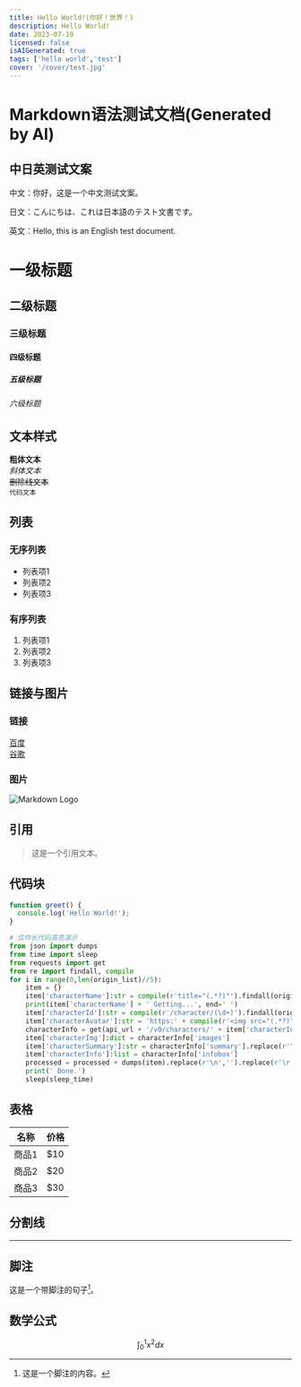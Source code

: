 ```yaml
---
title: Hello World!(你好！世界！)
description: Hello World!
date: 2023-07-19
licensed: false
isAIGenerated: true
tags: ['hello world','test']
cover: '/cover/test.jpg'
---
```


# Markdown语法测试文档(Generated by AI)

## 中日英测试文案

中文：你好，这是一个中文测试文案。

日文：こんにちは、これは日本語のテスト文書です。

英文：Hello, this is an English test document.

<Excerpt />


# 一级标题
## 二级标题
### 三级标题
#### 四级标题
##### 五级标题
###### 六级标题

## 文本样式

**粗体文本**  
_斜体文本_  
~~删除线文本~~  
`代码文本`  

## 列表

### 无序列表

- 列表项1
- 列表项2
- 列表项3

### 有序列表

1. 列表项1
2. 列表项2
3. 列表项3

## 链接与图片

### 链接

[百度](https://www.baidu.com)  
[谷歌](https://www.google.com)  

### 图片

![Markdown Logo](https://markdown-here.com/img/icon256.png)

## 引用

> 这是一个引用文本。

## 代码块

```javascript
function greet() {
  console.log('Hello World!');
}
```

```python
# 仅作长代码高亮演示
from json import dumps
from time import sleep
from requests import get
from re import findall, compile
for i in range(0,len(origin_list)//5):
    item = {}
    item['characterName']:str = compile(r'title="(.*?)"').findall(origin_list[i * 5 + 1])[0]
    print(item['characterName'] + ' Getting...', end=' ')
    item['characterId']:str = compile(r'/character/(\d+)').findall(origin_list[i * 5 + 1])[0]
    item['characterAvatar']:str = 'https:' + compile(r'<img src="(.*?)">').findall(origin_list[i * 5 + 1])[0]
    characterInfo = get(api_url + '/v0/characters/' + item['characterId'], headers=headers).json()
    item['characterImg']:dict = characterInfo['images']
    item['characterSummary']:str = characterInfo['summary'].replace(r'"',r'\"')
    item['characterInfo']:list = characterInfo['infobox']
    processed = processed + dumps(item).replace(r'\n','').replace(r'\r','') + '\n'
    print(' Done.')
    sleep(sleep_time)
```

## 表格

| 名称 | 价格 |
| --- | --- |
| 商品1 | $10 |
| 商品2 | $20 |
| 商品3 | $30 |

## 分割线

---

## 脚注

这是一个带脚注的句子[^1]。

[^1]: 这是一个脚注的内容。

## 数学公式

$$
\int_0^1 x^2 dx
$$
